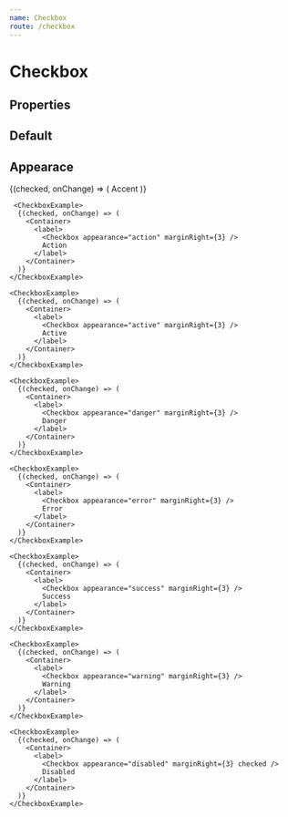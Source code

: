 ```yaml
---
name: Checkbox
route: /checkbox
---
```



# Checkbox

## Properties

<Props of={Checkbox} />

## Default

<Playground>
  <ThemeProvider>
    <Checkbox />
  </ThemeProvider>
</Playground>

## Appearace

<Playground>
  <ThemeProvider>
    <CheckboxExample>
      {(checked, onChange) => (
        <Container>
          <label>
            <Checkbox appearance="accent" marginRight={3} />
            Accent
          </label>
        </Container>
      )}
    </CheckboxExample>

     <CheckboxExample>
      {(checked, onChange) => (
        <Container>
          <label>
            <Checkbox appearance="action" marginRight={3} />
            Action
          </label>
        </Container>
      )}
    </CheckboxExample>

    <CheckboxExample>
      {(checked, onChange) => (
        <Container>
          <label>
            <Checkbox appearance="active" marginRight={3} />
            Active
          </label>
        </Container>
      )}
    </CheckboxExample>

    <CheckboxExample>
      {(checked, onChange) => (
        <Container>
          <label>
            <Checkbox appearance="danger" marginRight={3} />
            Danger
          </label>
        </Container>
      )}
    </CheckboxExample>

    <CheckboxExample>
      {(checked, onChange) => (
        <Container>
          <label>
            <Checkbox appearance="error" marginRight={3} />
            Error
          </label>
        </Container>
      )}
    </CheckboxExample>

    <CheckboxExample>
      {(checked, onChange) => (
        <Container>
          <label>
            <Checkbox appearance="success" marginRight={3} />
            Success
          </label>
        </Container>
      )}
    </CheckboxExample>

    <CheckboxExample>
      {(checked, onChange) => (
        <Container>
          <label>
            <Checkbox appearance="warning" marginRight={3} />
            Warning
          </label>
        </Container>
      )}
    </CheckboxExample>

    <CheckboxExample>
      {(checked, onChange) => (
        <Container>
          <label>
            <Checkbox appearance="disabled" marginRight={3} checked />
            Disabled
          </label>
        </Container>
      )}
    </CheckboxExample>

  </ThemeProvider>
</Playground>
